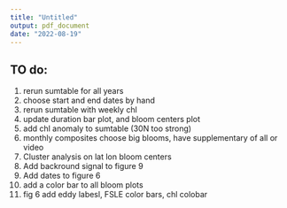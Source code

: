 ```yaml
---
title: "Untitled"
output: pdf_document
date: "2022-08-19"
---
```


## TO do:
  1. rerun sumtable for all years
  2. choose start and end dates by hand 
  3. rerun sumtable with weekly chl
  4. update duration bar plot, and bloom centers plot
  5. add chl anomaly to sumtable (30N too strong)
  6. monthly composites choose big blooms, have supplementary of all or video
  7. Cluster analysis on lat lon bloom centers
  8. Add backround signal to figure 9
  9. Add dates to figure 6
  10. add a color bar to all bloom plots
  11. fig 6 add eddy labesl, FSLE color bars, chl colobar
































